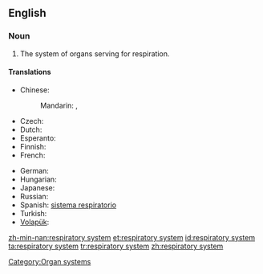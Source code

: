 ==English==
{{wikipedia}}

===Noun===
{{en-noun}}

# {{anatomy}} The system of organs serving for respiration.

====Translations====
{{trans-top|system of organs}}
* Chinese:
*: Mandarin: {{t|zh|呼吸系統|sc=Hani}}, {{t|zh|呼吸系统|tr=hūxī xìtǒng|sc=Hani}}
* Czech: {{t-|cs|dýchací soustava|f}}
* Dutch: {{t-|nl|luchtwegstelsel|n}}
* Esperanto: {{t|eo|spira sistemo|xs=Esperanto}}
* Finnish: {{t-|fi|hengityselimistö}}
* French: {{t|fr|système respiratoire|m}}
{{trans-mid}}
* German: {{t|de|Atmungssystem|n}}
* Hungarian: {{t|hu|légzőrendszer}}
* Japanese: {{t|ja|呼吸器系|tr=こきゅうきけい, kokyū kikei|sc=Jpan}}
* Russian: {{t|ru|дыхательная система|f|tr=dyxátel'naja sistéma|sc=Cyrl}}
* Spanish: [[sistema respiratorio]] {{m}}
* Turkish: {{t-|tr|solunum sistemi}}
* [[Volapük]]: {{t|vo|natemasitot}}
{{trans-bottom}}

[[Category:Organ systems]]

[[zh-min-nan:respiratory system]]
[[et:respiratory system]]
[[id:respiratory system]]
[[ta:respiratory system]]
[[tr:respiratory system]]
[[zh:respiratory system]]